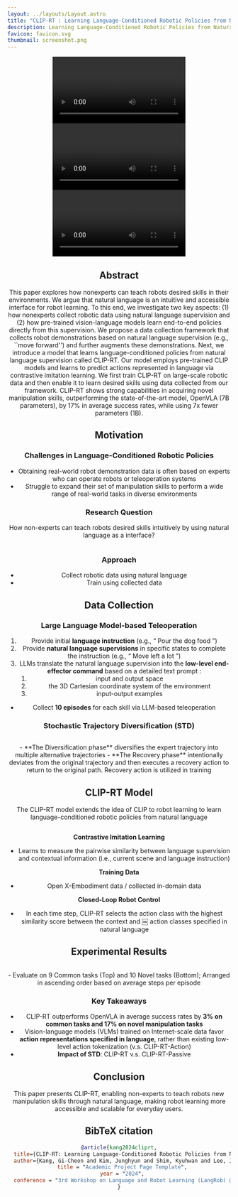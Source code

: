 ```yaml
---
layout: ../layouts/Layout.astro
title: "CLIP-RT : Learning Language-Conditioned Robotic Policies from Natural Language Supervision"
description: Learning Language-Conditioned Robotic Policies from Natural Language Supervision
favicon: favicon.svg
thumbnail: screenshot.png
---
```








<Header
  title={frontmatter.title}
  authors={[
    {
      name: "Gi-Cheon Kang",
      url: "https://gicheonkang.com",
      notes: ["1,2,*"],
    },
    {
      name: "Junghyun Kim",
      url:"https://jhkim-snu.github.io/",
      notes: ["1,2,*"],
    },
    {
      name: "Kyuhwan Shim",
      url:"https://bi.snu.ac.kr/~khshim/",
      notes: ["1,2"],
    },
    {
      name: "Jun Ki Lee",
      url:"https://junkilee.github.io/",
      notes: ["2,†"],
    },
    {
      name: "Byoung-Tak Zhang",
      url:"https://bi.snu.ac.kr/~btzhang/",
      notes: ["1,2,†"],
    },
  ]}
  institute={[
    { symbol: "¹", name: "Graduate School of AI, Seoul National University" },
    { symbol: "²", name: "AI Institute, Seoul National University (AIIS)" },
  ]} 
  notes={[
    {
      symbol: "*",
      text: "Equal Contribution",
    },
    {
      symbol: "†",
      text: "Corresponding Authors",
    },
  ]}
  links={[
    {
      name: "Paper",
      url: "https://sites.google.com/view/langrob-corl24/home?authuser=0",
      icon: "fa-solid:file-pdf",
    },
    {
      name: "Code",
      url: "https://github.com/JHKim-snu/CLIP-RT",
      icon: "mdi:github",
    },
    {
      name: "arXiv",
      url: "https://arxiv.org/",
      icon: "academicons:arxiv",
    },
  ]}
/>
<section class="hero is-light is-small">
  <div class="hero-body">
    <div class="container">
      <Swiper
        pagination={{ clickable: true }}
        spaceBetween={15}
        slidesPerView={3}
        loop={true}
      >
        <SwiperSlide>
          <div class="video-group">
            <Video source="./static/videos/close_the_laptop.mp4" caption="Close the laptop" />
            <Video source="./static/videos/draw_a_line.mp4" caption="Draw a line" />
            <Video source="./static/videos/erase_the_whiteboard.mp4" caption="Erase the whiteboard" />
          </div>
        </SwiperSlide>
        <SwiperSlide>
          <div class="video-group">
            <Video source="./static/videos/hide_the_pooh.mp4" caption="Hide the Pooh" />
            <Video source="./static/videos/open_the_cabinet.mp4" caption="Open the cabinet" />
            <Video source="./static/videos/open_the_trashcan.mp4" caption="Open the trashcan" />
          </div>
        </SwiperSlide>
        <SwiperSlide>
          <div class="video-group">
            <Video source="./static/videos/play_with_car.mp4" caption="Play with the car" />
            <Video source="./static/videos/pour_the_dog_food.mp4" caption="Pour the dog food" />
            <Video source="./static/videos/stamp.mp4" caption="Stamp" />
          </div>
        </SwiperSlide>
      </Swiper>
    </div>
  </div>
</section>

<HighlightedSection>

## Abstract

This paper explores how nonexperts can teach robots desired skills in their environments. We argue that natural language is an intuitive and accessible interface for robot learning. 
To this end, we investigate two key aspects: (1) how nonexperts collect robotic data using natural language supervision and (2) how pre-trained vision-language models learn end-to-end policies directly from this supervision. 
We propose a data collection framework that collects robot demonstrations based on natural language supervision (e.g., ``move forward'') and further augments these demonstrations. 
Next, we introduce a model that learns language-conditioned policies from natural language supervision called CLIP-RT. 
Our model employs pre-trained CLIP models and learns to predict actions represented in language via contrastive imitation learning. 
We first train CLIP-RT on large-scale robotic data and then enable it to learn desired skills using data collected from our framework.
CLIP-RT shows strong capabilities in acquiring novel manipulation skills, outperforming the state-of-the-art model, OpenVLA (7B parameters), by 17\% in average success rates, while using 7x fewer parameters (1B). 

</HighlightedSection>

## Motivation

### Challenges in Language-Conditioned Robotic Policies
- Obtaining real-world robot demonstration data is often based on experts who can operate robots or teleoperation systems
- Struggle to expand their set of manipulation skills to perform a wide range of real-world tasks in diverse environments

### Research Question

How non-experts can teach robots desired skills intuitively by using natural language as a interface?


<Figure
    caption="Research Question">
    <Image source={figure1} altText="Research Question" />
</Figure>


### Approach
- Collect robotic data using natural language
- Train using collected data

## Data Collection

### Large Language Model-based Teleoperation

1. Provide initial **language instruction** (e.g., “ Pour the dog food ”)
2. Provide **natural language supervisions** in specific states to complete the instruction (e.g., “ Move left a lot ”)
3. LLMs translate the natural language supervision into the **low-level end-effector command** based on a detailed text prompt :
    1. input and output space
    2. the 3D Cartesian coordinate system of the environment
    3. input-output examples


- Collect **10 episodes** for each skill via LLM-based teleoperation


### Stochastic Trajectory Diversification (STD)

<Figure
    caption="Stochastic Trajectory Diversification">
    <Image source={std} altText="Stochastic Trajectory Diversification" />
</Figure>
- **The Diversification phase** diversifies the expert trajectory into multiple alternative trajectories
- **The Recovery phase** intentionally deviates from the original trajectory and then executes a recovery action to return to the original path. Recovery action is utilized in training


## CLIP-RT Model 

The CLIP-RT model extends the idea of CLIP to robot learning to learn language-conditioned robotic policies from natural language


<Figure
    caption="Overview of CLIP-RT.">
    <Image source={model_overview} altText="Overview of CLIP-RT." />
</Figure>

**Contrastive Imitation Learning**
- Learns to measure the pairwise similarity between language supervision and contextual information
(i.e., current scene and language instruction)

**Training Data**
- Open X-Embodiment data / collected in-domain data

**Closed-Loop Robot Control**
- In each time step, CLIP-RT selects the action class with the highest similarity score between the context and
￼ action classes specified in natural language 

<LaTeX formula="\mathcal{L}_{\mathrm{cil}} = - {1 \over M^2} \sum_{i=1}^M \sum_{j=1}^M \left[y_{ij} \mathrm{log} \sigma(s_{ij}) + (1 - y_{ij}) \mathrm{log} (1-\sigma(s_{ij})) \right]; \sigma(s_{ij}) = \frac{1}{1 + \mathrm{exp}(-\mathrm{sim}(c_i, z_j))}" />

## Experimental Results 

<Figure
    caption="Experimental Results">
    <Image source={exp_results} altText="Experimental Results" />
</Figure>
- Evaluate on 9 Common tasks (Top) and 10 Novel tasks (Bottom);
Arranged in ascending order based on average steps per episode

### Key Takeaways

- CLIP-RT outperforms OpenVLA in average success rates by **3%
on common tasks and 17% on novel manipulation tasks**
- Vision-language models (VLMs) trained on Internet-scale data
favor **action representations specified in language**, rather than
existing low-level action tokenization (v.s. CLIP-RT-Action)
- **Impact of STD**: CLIP-RT v.s. CLIP-RT-Passive

## Conclusion
This paper presents CLIP-RT, enabling non-experts to teach robots new manipulation skills through natural language, making robot learning more accessible and scalable for everyday users.

## BibTeX citation

```bibtex
@article{kang2024cliprt,
  title={CLIP-RT: Learning Language-Conditioned Robotic Policies from Natural Language Supervision},
  author={Kang, Gi-Cheon and Kim, Junghyun and Shim, Kyuhwan and Lee, Jun Ki and Zhang, Byoung-Tak},
  title = "Academic Project Page Template",
  year = "2024",
  conference = "3rd Workshop on Language and Robot Learning (LangRob) @ The Conference on Robot Learning (CoRL 2024)",
}
```